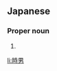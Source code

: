 ==Japanese==
{{ja-kanjitab|とき|お}}

===Proper noun===
{{ja-pos|ときお|proper}}

# {{given name|male|lang=ja|sort=ときお}}

[[li:時男]]